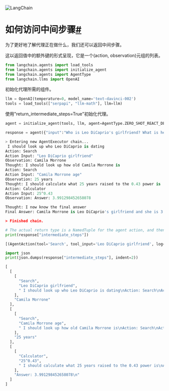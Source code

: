 

<Head>
  <script>
    {
      `(function() {
         var _hmt = _hmt || [];
(function() {
  var hm = document.createElement("script");
  hm.src = "https://hm.baidu.com/hm.js?e60fb290e204e04c5cb6f79b0ac1e697";
  var s = document.getElementsByTagName("script")[0]; 
  s.parentNode.insertBefore(hm, s);
})();
       })();`
    }
  </script>
</Head>

![LangChain](https://pica.zhimg.com/50/v2-56e8bbb52aa271012541c1fe1ceb11a2_r.gif)





# 如何访问中间步骤[#](#how-to-access-intermediate-steps "Permalink to this headline")

为了更好地了解代理正在做什么，我们还可以返回中间步骤。

这以返回值中的额外键的形式呈现，它是一个(action, observation)元组的列表。
``` python
from langchain.agents import load_tools
from langchain.agents import initialize_agent
from langchain.agents import AgentType
from langchain.llms import OpenAI
```

初始化代理所需的组件。

``` python
llm = OpenAI(temperature=0, model_name='text-davinci-002')
tools = load_tools(["serpapi", "llm-math"], llm=llm)
```

使用"return_intermediate_steps=True"初始化代理。

``` python
agent = initialize_agent(tools, llm, agent=AgentType.ZERO_SHOT_REACT_DESCRIPTION, verbose=True, return_intermediate_steps=True)
```

``` python
response = agent({"input":"Who is Leo DiCaprio's girlfriend? What is her current age raised to the 0.43 power?"})

```

``` python
> Entering new AgentExecutor chain...
 I should look up who Leo DiCaprio is dating
Action: Search
Action Input: "Leo DiCaprio girlfriend"
Observation: Camila Morrone
Thought: I should look up how old Camila Morrone is
Action: Search
Action Input: "Camila Morrone age"
Observation: 25 years
Thought: I should calculate what 25 years raised to the 0.43 power is
Action: Calculator
Action Input: 25^0.43
Observation: Answer: 3.991298452658078

Thought: I now know the final answer
Final Answer: Camila Morrone is Leo DiCaprio's girlfriend and she is 3.991298452658078 years old.

> Finished chain.

```

``` python
# The actual return type is a NamedTuple for the agent action, and then an observation
print(response["intermediate_steps"])

```

``` python
[(AgentAction(tool='Search', tool_input='Leo DiCaprio girlfriend', log=' I should look up who Leo DiCaprio is dating\nAction: Search\nAction Input: "Leo DiCaprio girlfriend"'), 'Camila Morrone'), (AgentAction(tool='Search', tool_input='Camila Morrone age', log=' I should look up how old Camila Morrone is\nAction: Search\nAction Input: "Camila Morrone age"'), '25 years'), (AgentAction(tool='Calculator', tool_input='25^0.43', log=' I should calculate what 25 years raised to the 0.43 power is\nAction: Calculator\nAction Input: 25^0.43'), 'Answer: 3.991298452658078\n')]

```

``` python
import json
print(json.dumps(response["intermediate_steps"], indent=2))

```

``` python
[
  [
    [
      "Search",
      "Leo DiCaprio girlfriend",
      " I should look up who Leo DiCaprio is dating\nAction: Search\nAction Input: \"Leo DiCaprio girlfriend\""
    ],
    "Camila Morrone"
  ],
  [
    [
      "Search",
      "Camila Morrone age",
      " I should look up how old Camila Morrone is\nAction: Search\nAction Input: \"Camila Morrone age\""
    ],
    "25 years"
  ],
  [
    [
      "Calculator",
      "25^0.43",
      " I should calculate what 25 years raised to the 0.43 power is\nAction: Calculator\nAction Input: 25^0.43"
    ],
    "Answer: 3.991298452658078\n"
  ]
]

```


